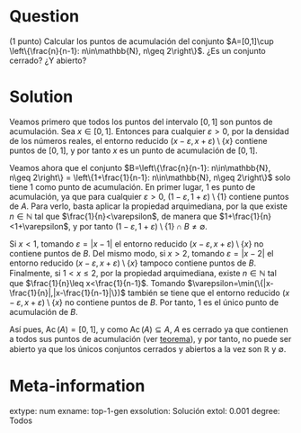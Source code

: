```r

```

Question
========
(1 punto) Calcular los puntos de acumulación del conjunto $A=[0,1]\cup \left\{\frac{n}{n-1}: n\in\mathbb{N}, n\geq 2\right\}$. ¿Es un conjunto cerrado? ¿Y abierto?

Solution
========
Veamos primero que todos los puntos del intervalo $[0,1]$ son puntos de acumulación. Sea $x\in[0,1]$. Entonces para cualquier $\varepsilon>0$, por la densidad de los números reales, el entorno reducido $(x-\varepsilon,x+\varepsilon)\setminus\{x\}$ contiene puntos de $[0,1]$, y por tanto $x$ es un punto de acumulación de $[0,1]$.

Veamos ahora que el conjunto $B=\left\{\frac{n}{n-1}: n\in\mathbb{N}, n\geq 2\right\} = \left\{1+\frac{1}{n-1}: n\in\mathbb{N}, n\geq 2\right\}$ solo tiene $1$ como punto de acumulación. En primer lugar, $1$ es punto de acumulación, ya que para cualquier $\varepsilon>0$, $(1-\varepsilon, 1+\varepsilon)\setminus  \{1\}$ contiene puntos de $A$. Para verlo, basta aplicar la propiedad arquimediana, por la que existe $n\in\mathbb{N}$ tal que $\frac{1}{n}<\varepsilon$, de manera que $1+\frac{1}{n}<1+\varepsilon$, y por tanto $(1-\varepsilon, 1+\varepsilon)\setminus  \{1\}\cap B\neq \emptyset$.

Si $x<1$, tomando $\varepsilon=|x-1|$ el entorno reducido $(x-\varepsilon, x+\varepsilon)\setminus\{x\}$ no contiene puntos de $B$. Del mismo modo, si $x>2$, tomando $\varepsilon=|x-2|$ el entorno reducido $(x-\varepsilon, x+\varepsilon)\setminus\{x\}$ tampoco contiene puntos de $B$. Finalmente, si $1<x\leq 2$, por la propiedad arquimediana, existe $n\in\mathbb{N}$ tal que $\frac{1}{n}\leq x<\frac{1}{n-1}$. Tomando $\varepsilon=\min(\{|x-\frac{1}{n}|,|x-\frac{1}{n-1}|\})$ también se tiene que el entorno reducido $(x-\varepsilon, x+\varepsilon)\setminus\{x\}$ no contiene puntos de $B$. Por tanto, $1$ es el único punto de acumulación de $B$.

Así pues, $\operatorname{Ac}(A)=[0,1]$, y como $\operatorname{Ac}(A)\subseteq A$, $A$ es cerrado ya que contienen a todos sus puntos de acumulación (ver [teorema](https://aprendeconalf.es/analisis-manual/topologia-reales.html#thm-conjunto-cerrado-puntos-acumulacion)), y por tanto, no puede ser abierto ya que los únicos conjuntos cerrados y abiertos a la vez son $\mathbb{R}$ y $\emptyset$.

Meta-information
================
extype: num
exname: top-1-gen
exsolution: Solución
extol: 0.001
degree: Todos
